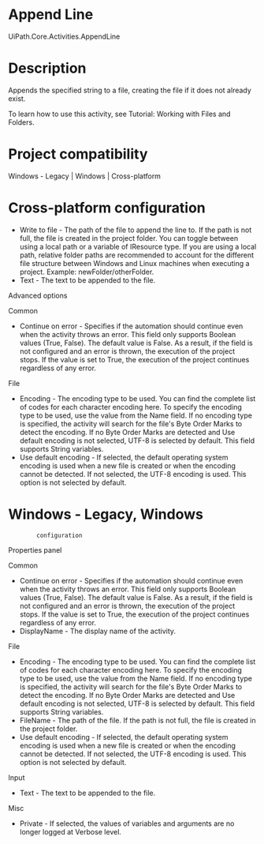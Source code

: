 ﻿# Append Line

UiPath.Core.Activities.AppendLine

# Description

Appends the specified string to a file, creating the file if it does not already
                exist.

To learn how to use this activity, see Tutorial: Working with Files and
                Folders.

# Project compatibility

Windows - Legacy | Windows | Cross-platform

# Cross-platform configuration

* Write to file - The path of the file to append the line to. If the path is not full, the file is created in the project folder. You can toggle between using a local path or a variable of IResource type. If you are using a local path, relative folder paths are recommended to account for the different file structure between Windows and Linux machines when executing a project. Example: newFolder/otherFolder.
* Text - The text to be appended to the file.

Advanced options

Common

* Continue on error - Specifies if the automation should continue even when the activity throws an error. This field only supports Boolean values (True, False). The default value is False. As a result, if the field is not configured and an error is thrown, the execution of the project stops. If the value is set to True, the execution of the project continues regardless of any error.

File

* Encoding - The encoding type to be used. You can find the complete list of codes for each character encoding here. To specify the encoding type to be used, use the value from the Name field. If no encoding type is specified, the activity will search for the file's Byte Order Marks to detect the encoding. If no Byte Order Marks are detected and Use default encoding is not selected, UTF-8 is selected by default. This field supports String variables.
* Use default encoding - If selected, the default operating system encoding is used when a new file is created or when the encoding cannot be detected. If not selected, the UTF-8 encoding is used. This option is not selected by default.

# Windows - Legacy, Windows
            configuration

Properties panel

Common

* Continue on error - Specifies if the automation should continue even when the activity throws an error. This field only supports Boolean values (True, False). The default value is False. As a result, if the field is not configured and an error is thrown, the execution of the project stops. If the value is set to True, the execution of the project continues regardless of any error.
* DisplayName - The display name of the activity.

File

* Encoding - The encoding type to be used. You can find the complete list of codes for each character encoding here. To specify the encoding type to be used, use the value from the Name field. If no encoding type is specified, the activity will search for the file's Byte Order Marks to detect the encoding. If no Byte Order Marks are detected and Use default encoding is not selected, UTF-8 is selected by default. This field supports String variables.
* FileName - The path of the file. If the path is not full, the file is created in the project folder.
* Use default encoding - If selected, the default operating system encoding is used when a new file is created or when the encoding cannot be detected. If not selected, the UTF-8 encoding is used. This option is not selected by default.

Input

* Text - The text to be appended to the file.

Misc

* Private - If selected, the values of variables and arguments are no longer logged at Verbose level.
